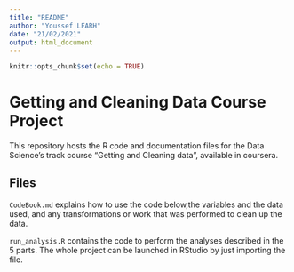 ```yaml
---
title: "README"
author: "Youssef LFARH"
date: "21/02/2021"
output: html_document
---
```


```r
knitr::opts_chunk$set(echo = TRUE)
```

# Getting and Cleaning Data Course Project

This repository hosts the R code and documentation files for the Data Science's track course "Getting and Cleaning data", available in coursera.

## Files

`CodeBook.md` explains how to use the code below,the variables and the data used, and any transformations or work that was performed to clean up the data.

`run_analysis.R` contains the code to perform the analyses described in the 5 parts. The whole project can be launched in RStudio by just importing the file.

